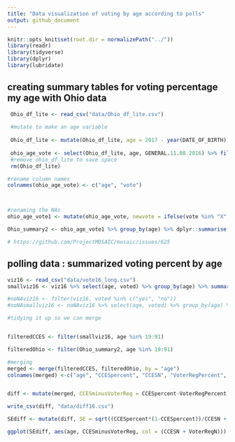 ```yaml
---
title: "Data visualization of voting by age according to polls"
output: github_document
---
```


```r
knitr::opts_knit$set(root.dir = normalizePath("../"))
library(readr)
library(tidyverse)
library(dplyr)
library(lubridate)
```
## creating summary tables for voting percentage my age with Ohio data
```r

 Ohio_df_lite <- read_csv("data/Ohio_df_lite.csv")
 
 #mutate to make an age variable
 
 Ohio_df_lite <- mutate(Ohio_df_lite, age = 2017 - year(DATE_OF_BIRTH))
 
 ohio_age_vote <- select(Ohio_df_lite, age, GENERAL.11.08.2016) %>% filter(age < 99)
 #remove ohio_df_lite to save space
 rm(Ohio_df_lite)

#rename column names
colnames(ohio_age_vote) <- c("age", "vote")



#renaming the NAs
ohio_age_vote1 <- mutate(ohio_age_vote, newvote = ifelse(vote %in% "X", "X", "O"))

Ohio_summary2 <- ohio_age_vote1 %>% group_by(age) %>% dplyr::summarise(perc = base::mean(newvote == "X"), n())

# https://github.com/ProjectMOSAIC/mosaic/issues/625
```

##  polling data : summarized voting percent by age

``` r
viz16 <- read_csv("data/vote16_long.csv")
smallviz16 <- viz16 %>% select(age, voted) %>% group_by(age) %>% summarize(percent_voted = base::mean(voted == "yes"), n())

#noNAviz16 <- filter(viz16, voted %in% c("yes", "no"))
#noNAsmallviz16 <- noNAviz16 %>% select(age, voted) %>% group_by(age) %>% summarize(percent_voted_noNA = base::mean(voted == "yes"))


```

```r
#tidying it up so we can merge


filteredCCES <- filter(smallviz16, age %in% 19:91)

filteredOhio <- filter(Ohio_summary2, age %in% 19:91)


```


```r
#merging
merged <- merge(filteredCCES, filteredOhio, by = "age")
colnames(merged) <-c("age", "CCESpercent", "CCESN", "VoterRegPercent", "VoterRegN")


diff <- mutate(merged, CCESminusVoterReg = CCESpercent-VoterRegPercent)

write_csv(diff, "data/diff16.csv")

SEdiff <- mutate(diff, SE = sqrt((CCESpercent*(1-CCESpercent))/CCESN + ((VoterRegPercent*(1-VoterRegPercent))/VoterRegN)))

ggplot(SEdiff, aes(age, CCESminusVoterReg, col = (CCESN + VoterRegN))) + geom_errorbar(aes(ymin = CCESminusVoterReg - SE, ymax = CCESminusVoterReg + SE))
```

